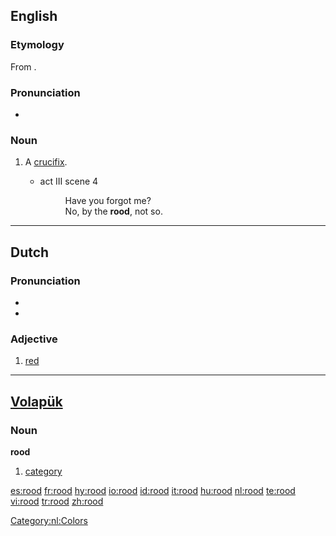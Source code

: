 ==English==

===Etymology===
From {{OE.}} {{term|rod|rōd|lang=ang}}.

===Pronunciation===
* {{IPA|/ru:d/}}

=== Noun ===
{{en-noun}}

# {{archaic}} A [[crucifix]].
#* {{RQ:Shakespeare Hamlet}} act III scene 4
#*:Have you forgot me?
#*:No, by the '''rood''', not so.

----

==Dutch==

===Pronunciation===
*{{audio|Nl-rood.ogg|audio}}
* {{IPA|/rot/}}

===Adjective===
{{nl-adj|infl=rode|roder}}

# [[red]]

[[Category:nl:Colors]]

----

== [[Volapük]] ==

=== Noun ===
'''rood'''

# [[category]]

[[es:rood]]
[[fr:rood]]
[[hy:rood]]
[[io:rood]]
[[id:rood]]
[[it:rood]]
[[hu:rood]]
[[nl:rood]]
[[te:rood]]
[[vi:rood]]
[[tr:rood]]
[[zh:rood]]